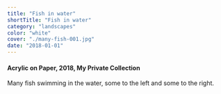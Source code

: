 ```yaml
---
title: "Fish in water"
shortTitle: "Fish in water"
category: "landscapes"
color: "white"
cover: "./many-fish-001.jpg"
date: "2018-01-01"
---
```


#### Acrylic on Paper, 2018, My Private Collection

Many fish swimming in the water, some to the left and some to the right.